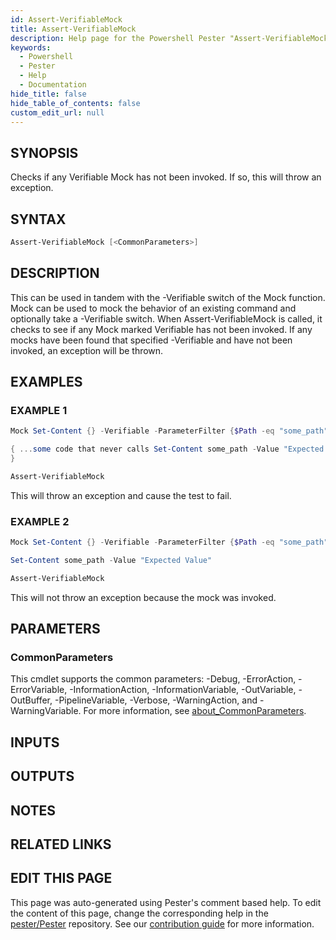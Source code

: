 ```yaml
---
id: Assert-VerifiableMock
title: Assert-VerifiableMock
description: Help page for the Powershell Pester "Assert-VerifiableMock" command
keywords:
  - Powershell
  - Pester
  - Help
  - Documentation
hide_title: false
hide_table_of_contents: false
custom_edit_url: null
---
```


## SYNOPSIS

Checks if any Verifiable Mock has not been invoked.
If so, this will throw an exception.

## SYNTAX

```powershell
Assert-VerifiableMock [<CommonParameters>]
```

## DESCRIPTION

This can be used in tandem with the -Verifiable switch of the Mock
function.
Mock can be used to mock the behavior of an existing command
and optionally take a -Verifiable switch.
When Assert-VerifiableMock
is called, it checks to see if any Mock marked Verifiable has not been
invoked.
If any mocks have been found that specified -Verifiable and
have not been invoked, an exception will be thrown.

## EXAMPLES

### EXAMPLE 1

```powershell
Mock Set-Content {} -Verifiable -ParameterFilter {$Path -eq "some_path" -and $Value -eq "Expected Value"}

{ ...some code that never calls Set-Content some_path -Value "Expected Value"...
}

Assert-VerifiableMock
```

This will throw an exception and cause the test to fail.

### EXAMPLE 2

```powershell
Mock Set-Content {} -Verifiable -ParameterFilter {$Path -eq "some_path" -and $Value -eq "Expected Value"}

Set-Content some_path -Value "Expected Value"

Assert-VerifiableMock
```

This will not throw an exception because the mock was invoked.

## PARAMETERS

### CommonParameters

This cmdlet supports the common parameters: -Debug, -ErrorAction, -ErrorVariable, -InformationAction, -InformationVariable, -OutVariable, -OutBuffer, -PipelineVariable, -Verbose, -WarningAction, and -WarningVariable. For more information, see [about_CommonParameters](http://go.microsoft.com/fwlink/?LinkID=113216).

## INPUTS

## OUTPUTS

## NOTES

## RELATED LINKS

## EDIT THIS PAGE

This page was auto-generated using Pester's comment based help. To edit the content of this page, change the corresponding help in the [pester/Pester](https://github.com/pester/pester) repository. See our [contribution guide](https://github.com/pester/docs#contributing) for more information.
